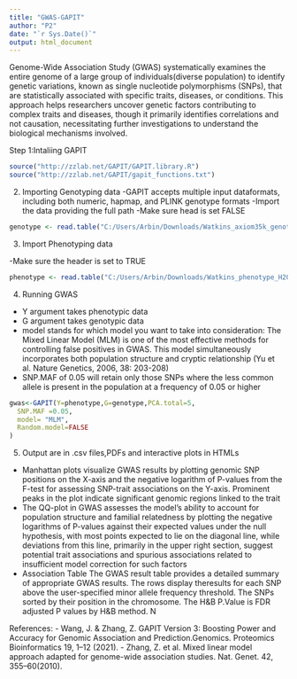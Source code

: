 ---
title: "GWAS-GAPIT"
author: "P2"
date: "`r Sys.Date()`"
output: html_document
---
Genome-Wide Association Study (GWAS) systematically examines the entire genome of a large group of individuals(diverse population) to identify genetic variations, known as single nucleotide polymorphisms (SNPs), that are statistically associated with specific traits, diseases, or conditions. This approach helps researchers uncover genetic factors contributing to complex traits and diseases, though it primarily identifies correlations and not causation, necessitating further investigations to understand the biological mechanisms involved.

Step 1:Intaliing GAPIT

```{r}
source("http://zzlab.net/GAPIT/GAPIT.library.R")
source("http://zzlab.net/GAPIT/gapit_functions.txt")
```


2. Importing Genotyping data
-GAPIT accepts multiple input dataformats, including both numeric, hapmap, and PLINK     genotype formats
-Import the data providing the full path
-Make sure head is set FALSE

```{r}
genotype <- read.table("C:/Users/Arbin/Downloads/Watkins_axiom35k_genotype_for_Tassel.hmp.txt", head = FALSE)

```

3. Import Phenotyping data

-Make sure the header is set to TRUE
```{r}
phenotype <- read.table("C:/Users/Arbin/Downloads/Watkins_phenotype_H2006_for_Tassel.txt", header = TRUE)
```

4. Running GWAS
- Y argument takes phenotypic data
- G argument takes genotypic data
- model stands for which model you want to take into consideration:
  The Mixed Linear Model (MLM) is one of the most effective methods for controlling       false positives in GWAS. This model simultaneously incorporates both population         structure and cryptic relationship (Yu et al. Nature Genetics, 2006, 38: 203-208)
- SNP.MAF of 0.05 will retain only those SNPs where the less common allele is present in   the population at a frequency of 0.05 or higher

```{r}
gwas<-GAPIT(Y=phenotype,G=genotype,PCA.total=5,
  SNP.MAF =0.05,
  model= "MLM",
  Random.model=FALSE
)

```
5. Output are in .csv files,PDFs and interactive plots in HTMLs
- Manhattan plots visualize GWAS results by plotting genomic SNP positions on the X-axis   and the negative logarithm of P-values from the F-test for assessing SNP-trait          associations on the Y-axis. Prominent peaks in the plot indicate significant genomic    regions linked to the trait
- The QQ-plot in GWAS assesses the model's ability to account for population structure    and familial relatedness by plotting the negative logarithms of P-values against their   expected values under the null hypothesis, with most points expected to lie on the      diagonal line, while deviations from this line, primarily in the upper right section,   suggest potential trait associations and spurious associations related to insufficient   model correction for such factors
- Association Table
  The GWAS result table provides a detailed summary of appropriate GWAS results. The      rows display theresults for each SNP above the user-specified minor allele frequency    threshold. The SNPs sorted by their
  position in the chromosome. The H&B P.Value is FDR adjusted P values by H&B method. N



References:
- Wang, J. & Zhang, Z. GAPIT Version 3: Boosting Power and Accuracy for Genomic            Association and Prediction.Genomics. Proteomics Bioinformatics 19, 1–12 (2021).
- Zhang, Z. et al. Mixed linear model approach adapted for genome-wide association        studies. Nat. Genet. 42, 355–60(2010).

